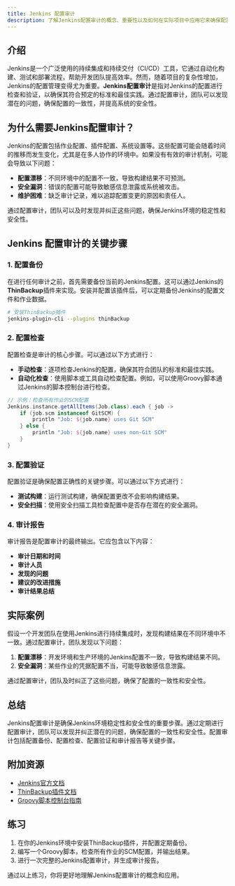 ```yaml
---
title: Jenkins 配置审计
description: 了解Jenkins配置审计的概念、重要性以及如何在实际项目中应用它来确保配置的一致性和安全性。
---
```


## 介绍

Jenkins是一个广泛使用的持续集成和持续交付（CI/CD）工具，它通过自动化构建、测试和部署流程，帮助开发团队提高效率。然而，随着项目的复杂性增加，Jenkins的配置管理变得尤为重要。**Jenkins配置审计**是指对Jenkins的配置进行检查和验证，以确保其符合预定的标准和最佳实践。通过配置审计，团队可以发现潜在的问题，确保配置的一致性，并提高系统的安全性。

## 为什么需要Jenkins配置审计？

Jenkins的配置包括作业配置、插件配置、系统设置等。这些配置可能会随着时间的推移而发生变化，尤其是在多人协作的环境中。如果没有有效的审计机制，可能会导致以下问题：

- **配置漂移**：不同环境中的配置不一致，导致构建结果不可预测。
- **安全漏洞**：错误的配置可能导致敏感信息泄露或系统被攻击。
- **维护困难**：缺乏审计记录，难以追踪配置变更的原因和责任人。

通过配置审计，团队可以及时发现并纠正这些问题，确保Jenkins环境的稳定性和安全性。

## Jenkins 配置审计的关键步骤

### 1. 配置备份

在进行任何审计之前，首先需要备份当前的Jenkins配置。这可以通过Jenkins的**ThinBackup**插件来实现。安装并配置该插件后，可以定期备份Jenkins的配置文件和作业数据。

```bash
# 安装ThinBackup插件
jenkins-plugin-cli --plugins thinBackup
```

### 2. 配置检查

配置检查是审计的核心步骤。可以通过以下方式进行：

- **手动检查**：逐项检查Jenkins的配置，确保其符合团队的标准和最佳实践。
- **自动化检查**：使用脚本或工具自动检查配置。例如，可以使用Groovy脚本通过Jenkins的脚本控制台进行检查。

```groovy
// 示例：检查所有作业的SCM配置
Jenkins.instance.getAllItems(Job.class).each { job ->
    if (job.scm instanceof GitSCM) {
        println "Job: ${job.name} uses Git SCM"
    } else {
        println "Job: ${job.name} uses non-Git SCM"
    }
}
```

### 3. 配置验证

配置验证是确保配置正确性的关键步骤。可以通过以下方式进行：

- **测试构建**：运行测试构建，确保配置更改不会影响构建结果。
- **安全扫描**：使用安全扫描工具检查配置中是否存在潜在的安全漏洞。

### 4. 审计报告

审计报告是配置审计的最终输出。它应包含以下内容：

- **审计日期和时间**
- **审计人员**
- **发现的问题**
- **建议的改进措施**
- **审计结果总结**

## 实际案例

假设一个开发团队在使用Jenkins进行持续集成时，发现构建结果在不同环境中不一致。通过配置审计，团队发现以下问题：

1. **配置漂移**：开发环境和生产环境的Jenkins配置不一致，导致构建结果不同。
2. **安全漏洞**：某些作业的凭据配置不当，可能导致敏感信息泄露。

通过配置审计，团队及时纠正了这些问题，确保了配置的一致性和安全性。

## 总结

Jenkins配置审计是确保Jenkins环境稳定性和安全性的重要步骤。通过定期进行配置审计，团队可以发现并纠正潜在的问题，确保配置的一致性和安全性。配置审计包括配置备份、配置检查、配置验证和审计报告等关键步骤。

## 附加资源

- [Jenkins官方文档](https://www.jenkins.io/doc/)
- [ThinBackup插件文档](https://plugins.jenkins.io/thinBackup/)
- [Groovy脚本控制台指南](https://www.jenkins.io/doc/book/managing/groovy-script-console/)

## 练习

1. 在你的Jenkins环境中安装ThinBackup插件，并配置定期备份。
2. 编写一个Groovy脚本，检查所有作业的SCM配置，并输出结果。
3. 进行一次完整的Jenkins配置审计，并生成审计报告。

通过以上练习，你将更好地理解Jenkins配置审计的概念和应用。